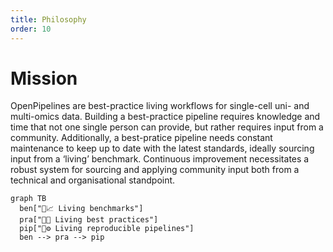 ```yaml
---
title: Philosophy
order: 10
---
```


# Mission

OpenPipelines are best-practice living workflows for single-cell uni- and multi-omics data. Building a best-practice pipeline requires knowledge and time that not one single person can provide, but rather requires input from a community. Additionally, a best-pratice pipeline needs constant maintenance to keep up to date with the latest standards, ideally sourcing input from a 'living' benchmark. Continuous improvement necessitates a robust system for sourcing and applying community input both from a technical and organisational standpoint.

```mermaid
graph TB
  ben["🌱📈 Living benchmarks"]
  pra["🌱📖 Living best practices"]
  pip["🌱⚙️ Living reproducible pipelines"]
  ben --> pra --> pip
```

